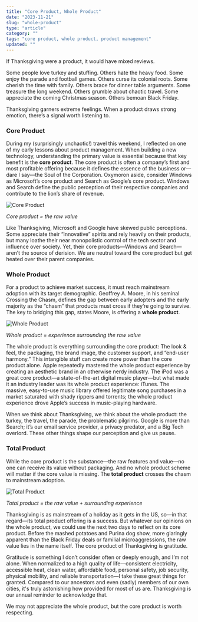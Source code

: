 ```yaml
---
title: "Core Product, Whole Product"
date: "2023-11-21"
slug: "whole-product"
type: "article"
category: ""
tags: "core product, whole product, product management"
updated: ""
---
```


If Thanksgiving were a product, it would have mixed reviews.

Some people love turkey and stuffing. Others hate the heavy food. Some enjoy the parade and football games. Others curse its colonial roots. Some cherish the time with family. Others brace for dinner table arguments. Some treasure the long weekend. Others grumble about chaotic travel. Some appreciate the coming Christmas season. Others bemoan Black Friday.

Thanksgiving garners extreme feelings. When a product draws strong emotion, there’s a signal worth listening to.

### Core Product

During my (surprisingly unchaotic!) travel this weekend, I reflected on one of my early lessons about product management. When building a new technology, understanding the primary value is essential because that key benefit is the **core product**. The core product is often a company’s first and most profitable offering because it defines the essence of the business or—dare I say—the Soul of the Corporation. Oxymoron aside, consider Windows as Microsoft’s core product and Search as Google’s core product. Windows and Search define the public perception of their respective companies and contribute to the lion’s share of revenue.

![Core Product](./img/whole-product/core.png)

*Core product = the raw value*

Like Thanksgiving, Microsoft and Google have skewed public perceptions. Some appreciate their “innovative” spirits and rely heavily on their products, but many loathe their near monopolistic control of the tech sector and influence over society. Yet, their core products—Windows and Search—aren’t the source of derision. We are neutral toward the core product but get heated over their parent companies.

### Whole Product

For a product to achieve market success, it must reach mainstream adoption with its target demographic. Geoffrey A. Moore, in his seminal Crossing the Chasm, defines the gap between early adopters and the early majority as the “chasm” that products must cross if they’re going to survive. The key to bridging this gap, states Moore, is offering a **whole product**.

![Whole Product](./img/whole-product/whole.png)

*Whole product = experience surrounding the raw value*

The whole product is everything surrounding the core product: The look & feel, the packaging, the brand image, the customer support, and “end-user harmony.” This intangible stuff can create more power than the core product alone. Apple repeatedly mastered the whole product experience by creating an aesthetic brand in an otherwise nerdy industry. The iPod was a great core product—a state-of-the-art digital music player—but what made it an industry leader was its whole product experience: iTunes. The massive, easy-to-use music library offered legitimate song purchases in a market saturated with shady rippers and torrents; the whole product experience drove Apple’s success in music-playing hardware.

When we think about Thanksgiving, we think about the whole product: the turkey, the travel, the parade, the problematic pilgrims. Google is more than Search; it’s our email service provider, a privacy predator, and a Big Tech overlord. These other things shape our perception and give us pause.

### Total Product

While the core product is the substance—the raw features and value—no one can receive its value without packaging. And no whole product scheme will matter if the core value is missing. The **total product** crosses the chasm to mainstream adoption.

![Total Product](./img/whole-product/total.png)

*Total product = the raw value + surrounding experience*

Thanksgiving is as mainstream of a holiday as it gets in the US, so—in that regard—its total product offering is a success. But whatever our opinions on the whole product, we could use the next two days to reflect on its core product. Before the mashed potatoes and Purina dog show, more glaringly apparent than the Black Friday deals or familial microaggressions, the raw value lies in the name itself. The core product of Thanksgiving is gratitude.

Gratitude is something I don’t consider often or deeply enough, and I’m not alone. When normalized to a high quality of life—consistent electricity, accessible heat, clean water, affordable food, personal safety, job security, physical mobility, and reliable transportation—I take these great things for granted. Compared to our ancestors and even (sadly) members of our own cities, it's truly astonishing how provided for most of us are. Thanksgiving is our annual reminder to acknowledge that.

We may not appreciate the whole product, but the core product is worth respecting.